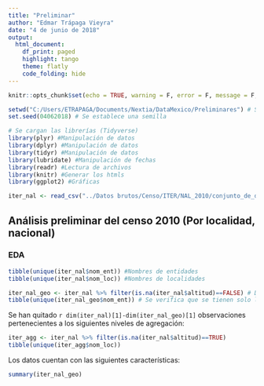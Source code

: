 ```yaml
---
title: "Preliminar"
author: "Edmar Trápaga Vieyra"
date: "4 de junio de 2018"
output:
  html_document:
    df_print: paged
    highlight: tango
    theme: flatly
    code_folding: hide
---
```


```r
knitr::opts_chunk$set(echo = TRUE, warning = F, error = F, message = F, fig.align = "center")
```

```r
setwd("C:/Users/ETRAPAGA/Documents/Nextia/DataMexico/Preliminares") # Se establece el directorio de trabajo
set.seed(04062018) # Se establece una semilla 
```

```r
# Se cargan las librerías (Tidyverse)
library(plyr) #Manipulación de datos
library(dplyr) #Manipulación de datos
library(tidyr) #Manipulación de datos
library(lubridate) #Manipulación de fechas
library(readr) #Lectura de archivos
library(knitr) #Generar los htmls
library(ggplot2) #Gráficas
```

```r
iter_nal <- read_csv("../Datos brutos/Censo/ITER/NAL_2010/conjunto_de_datos/iter_00_cpv2010.csv")
```

## Análisis preliminar del censo 2010 (Por localidad, nacional) {.tabset .tabset-fade .tabset-pills}

### EDA
```r
tibble(unique(iter_nal$nom_ent)) #Nombres de entidades
tibble(unique(iter_nal$nom_loc)) #Nombres de localidades
```

```r
iter_nal_geo <- iter_nal %>% filter(is.na(iter_nal$altitud)==FALSE) # Datos sin los totales 
tibble(unique(iter_nal_geo$nom_ent)) # Se verifica que se tienen solo los datos desagregados
```

Se han quitado `r dim(iter_nal)[1]-dim(iter_nal_geo)[1]` observaciones pertenecientes a los siguientes niveles de agregación:
```r
iter_agg <- iter_nal %>% filter(is.na(iter_nal$altitud)==TRUE)
tibble(unique(iter_agg$nom_loc))
```

Los datos cuentan con las siguientes características:
```r
summary(iter_nal_geo)
```


